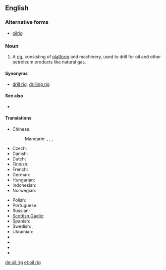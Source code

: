==English==

===Alternative forms===
* [[oilrig]]

===Noun===
{{en-noun|sg=[[oil]] [[rig]]}}

# A [[rig]], consisting of [[platform]] and machinery, used to drill for oil and other petroleum products like natural gas.

====Synonyms====
* {{sense|oil-drilling equipment}} [[drill rig]], [[drilling rig]]

====See also====
* {{pedialite|Drilling rig}}

====Translations====
{{trans-top|oil-drilling platform}}
* Chinese:
*: Mandarin: {{t|cmn|石油鑽塔|sc=Hani}}, {{t|cmn|石油钻塔|tr=shíyóu zuàntǎ|sc=Hani}}, {{t|cmn|石油鑽台|sc=Hani}}, {{t|cmn|石油钻台|tr=shíyóu zuàntái|sc=Hani}}
* Czech: {{t|cs|ropná plošina}}
* Danish: {{t|da|borerig}}
* Dutch: {{t|nl|boortoren}}
* Finnish: {{t-|fi|öljynporauslautta}}
* French: {{t|fr|foreuse|f}}
* German: {{t|de|Bohrturm|m}}
* Hungarian: {{t|hu|fúrótorony}}
* Indonesian: {{t|id|rig pengeboran|xs=Indonesian}}
* Norwegian: {{t|no|borerigg}}
{{trans-mid}}
* Polish: {{t|pl|wieża wiertnicza|f}}
* Portuguese: {{t|pt|plataforma de poço de petróleo|f}}
* Russian: {{t|ru|буровая вышка|f|tr=burovája výška}}
* [[Scottish Gaelic]]: {{t|gd|rioga ola|m}}
* Spanish: {{t|es|plataforma petrolera|f}}
* Swedish: {{t|sv|oljeborrtorn|n}}, {{t|sv|oljeplattform|c}}
* Ukrainian: {{t|uk|бурова вишка|f|xs=Ukrainian}}
* {{trreq|ar}}
* {{trreq|it}}
* {{trreq|ja}}
* {{trreq|vi}}
{{trans-bottom}}

[[de:oil rig]]
[[et:oil rig]]